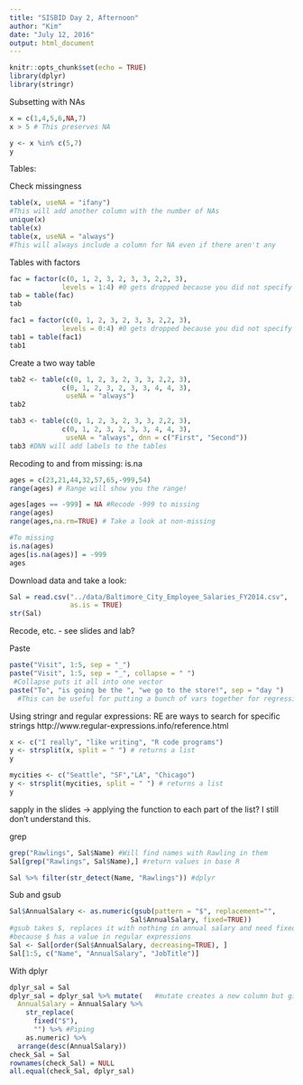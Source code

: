 ```yaml
---
title: "SISBID Day 2, Afternoon"
author: "Kim"
date: "July 12, 2016"
output: html_document
---
```


```r
knitr::opts_chunk$set(echo = TRUE)
library(dplyr)
library(stringr)
```


Subsetting with NAs
```r
x = c(1,4,5,6,NA,7)
x > 5 # This preserves NA

y <- x %in% c(5,7)
y
```

Tables:

Check missingness
```r
table(x, useNA = "ifany")
#This will add another column with the number of NAs
unique(x)
table(x)
table(x, useNA = "always")
#This will always include a column for NA even if there aren't any

```



Tables with factors
```r
fac = factor(c(0, 1, 2, 3, 2, 3, 3, 2,2, 3),
             levels = 1:4) #0 gets dropped because you did not specify 0 as a level
tab = table(fac)
tab

fac1 = factor(c(0, 1, 2, 3, 2, 3, 3, 2,2, 3),
             levels = 0:4) #0 gets dropped because you did not specify 0 as a level
tab1 = table(fac1)
tab1
```

Create a two way table
```r
tab2 <- table(c(0, 1, 2, 3, 2, 3, 3, 2,2, 3), 
             c(0, 1, 2, 3, 2, 3, 3, 4, 4, 3), 
              useNA = "always")
tab2

tab3 <- table(c(0, 1, 2, 3, 2, 3, 3, 2,2, 3), 
             c(0, 1, 2, 3, 2, 3, 3, 4, 4, 3), 
              useNA = "always", dnn = c("First", "Second"))
tab3 #DNN will add labels to the tables
```

Recoding to and from missing: is.na
```r
ages = c(23,21,44,32,57,65,-999,54)
range(ages) # Range will show you the range!

ages[ages == -999] = NA #Recode -999 to missing
range(ages)
range(ages,na.rm=TRUE) # Take a look at non-missing

#To missing
is.na(ages)
ages[is.na(ages)] = -999
ages
```

Download data and take a look: 
```r
Sal = read.csv("../data/Baltimore_City_Employee_Salaries_FY2014.csv",
               as.is = TRUE)
str(Sal)
```

Recode, etc. - see slides and lab?

Paste
```r
paste("Visit", 1:5, sep = "_")
paste("Visit", 1:5, sep = "_", collapse = " ")
 #Collapse puts it all into one vector
paste("To", "is going be the ", "we go to the store!", sep = "day ")
  #This can be useful for putting a bunch of vars together for regression
```

Using stringr and regular expressions:
  RE are ways to search for specific strings
  http://www.regular-expressions.info/reference.html 
```r
x <- c("I really", "like writing", "R code programs")
y <- strsplit(x, split = " ") # returns a list
y
```

```r
mycities <- c("Seattle", "SF","LA", "Chicago")
y <- strsplit(mycities, split = " ") # returns a list
y


```

sapply in the slides -> applying the function to each part of the list? I still don't understand this.

grep
```r
grep("Rawlings", Sal$Name) #Will find names with Rawling in them
Sal[grep("Rawlings", Sal$Name),] #return values in base R

Sal %>% filter(str_detect(Name, "Rawlings")) #dplyr
```

Sub and gsub
```r

Sal$AnnualSalary <- as.numeric(gsub(pattern = "$", replacement="", 
                              Sal$AnnualSalary, fixed=TRUE))
#gsub takes $, replaces it with nothing in annual salary and need fixed 
#because $ has a value in regular expressions
Sal <- Sal[order(Sal$AnnualSalary, decreasing=TRUE), ] 
Sal[1:5, c("Name", "AnnualSalary", "JobTitle")]
```

With dplyr
```r
dplyr_sal = Sal
dplyr_sal = dplyr_sal %>% mutate(   #mutate creates a new column but giving it the same name
  AnnualSalary = AnnualSalary %>%
    str_replace(
      fixed("$"), 
      "") %>% #Piping
    as.numeric) %>%
  arrange(desc(AnnualSalary))
check_Sal = Sal
rownames(check_Sal) = NULL
all.equal(check_Sal, dplyr_sal)
```